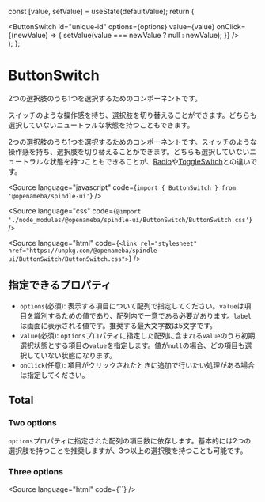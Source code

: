 
  const [value, setValue] = useState(defaultValue);
  return (
    <div className="preview">
      <ButtonSwitch
        id="unique-id"
        options={options}
        value={value}
        onClick={(newValue) => {
          setValue(value === newValue ? null : newValue);
        }}
      />
    </div>
  );
};

# ButtonSwitch

2つの選択肢のうち1つを選択するためのコンポーネントです。

スイッチのような操作感を持ち、選択肢を切り替えることができます。どちらも選択していないニュートラルな状態を持つこともできます。

2つの選択肢のうち1つを選択するためのコンポーネントです。スイッチのような操作感を持ち、選択肢を切り替えることができます。どちらも選択していないニュートラルな状態を持つこともできることが、[Radio](https://ameba-spindle.web.app/?path=/story/form-radio--radio)や[ToggleSwitch](https://ameba-spindle.web.app/?path=/docs/form-toggleswitch--toggle-switch)との違いです。

<Meta title="ButtonSwitch" component={ButtonSwitch} />

<Source
  language="javascript"
  code={`import { ButtonSwitch } from '@openameba/spindle-ui'`}
/>

<Source
  language="css"
  code={`@import './node_modules/@openameba/spindle-ui/ButtonSwitch/ButtonSwitch.css'`}
/>

<Source
  language="html"
  code={`<link rel="stylesheet" href="https://unpkg.com/@openameba/spindle-ui/ButtonSwitch/ButtonSwitch.css">`}
/>

## 指定できるプロパティ

- `options`(必須): 表示する項目について配列で指定してください。`value`は項目を識別するための値であり、配列内で一意である必要があります。`label`は画面に表示される値です。推奨する最大文字数は5文字です。
- `value`(必須): `options`プロパティに指定した配列に含まれる`value`のうち初期選択状態とする項目の`value`を指定します。値が`null`の場合、どの項目も選択していない状態になります。
- `onClick`(任意): 項目がクリックされたときに追加で行いたい処理がある場合は指定してください。

## Total

### Two options

`options`プロパティに指定された配列の項目数に依存します。基本的には2つの選択肢を持つことを推奨しますが、3つ以上の選択肢を持つことも可能です。

<Preview withSource="open">
  <Story name="Normal">
    <WrappedButtonSwitch
      defaultValue="aaa"
      options={[
        { value: 'aaa', label: 'できれば' },
        { value: 'bbb', label: '必須' },
      ]}
    />
  </Story>
</Preview>

### Three options

<Preview withSource="open">
  <Story name="Three options">
    <WrappedButtonSwitch
      defaultValue="aaa"
      options={[
        { value: 'aaa', label: 'AAA' },
        { value: 'bbb', label: 'BBB' },
        { value: 'ccc', label: 'CCC' },
      ]}
    />
  </Story>
</Preview>

<Source language="html" code={``} />
